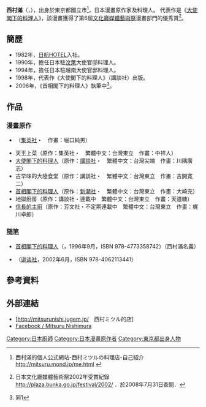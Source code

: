 {{Infobox 漫畫家
|姓名 = 西村滿
|圖像 = 
|本名 = 	西村 満
|日語原文 = 西村 ミツル
|出生日期 =  {{Birth date and age|1962|1|9|mf=y}}
|出生地點 = 
|逝世日期 = 
|逝世地點 = 
|國籍 = {{JPN}}
|職業 = {{tsl|ja|料理人}}、[[漫畫原作者|漫畫原作者]]、料理監修者
|活躍時期 = 1998年至今
|類型 = [[青年漫画|青年漫画]]
|代表作品 = {{ubl|《[[大使閣下的料理人|大使閣下的料理人]]》|《[[信長的主廚|信長的主廚]]》}}
|alma_mater = 
|獎項 = [[文化廳媒體藝術祭|文化廳媒體藝術祭]]漫畫部門優秀賞
|配偶 = 
|官方網站 = 
}}
{{Japanese|japanese=西村 ミツル|kana=にしむら みつる|romaji=Nishimura Mitsuru}}
'''西村滿'''（{{lang|ja|'''西村ミツル'''}}，{{bd|1962年|1月9日|catidx=Nishimura}}），出身於東京都國立市<ref>西村滿的個人公式網站-西村ミツルの料理店-自己紹介[http://mitsuru.mond.jp/me.html http://mitsuru.mond.jp/me.html] {{Wayback|url=http://mitsuru.mond.jp/me.html |date=20070826202013 }}</ref>，日本漫畫原作家及料理人。 
代表作是《[[大使閣下的料理人|大使閣下的料理人]]》，該漫畫獲得了第6屆[[文化廳媒體藝術祭|文化廳媒體藝術祭]]漫畫部門的優秀賞<ref>{{ja}}日本文化廳媒體藝術祭2002年受賞紀錄[http://plaza.bunka.go.jp/festival/2002/ http://plaza.bunka.go.jp/festival/2002/] {{Wayback|url=http://plaza.bunka.go.jp/festival/2002/ |date=20080611054806 }}．於2008年7月31日查閱．</ref>。

==簡歷==
*1982年，[[JAL_Hotels|日航HOTEL]]入社。 
*1990年，擔任日本駐[[汶萊|汶萊]]大使官邸料理人。 
*1994年，擔任日本駐越南大使官邸料理人。 
*1998年，代表作《大使閣下的料理人》（講談社）出版。
*2006年，《首相閣下的料理人》執筆中<ref>同1</ref>。

== 作品 ==
=== 漫畫原作 ===
*{{lang|ja|星に願いを}}（[[集英社|集英社]]・{{lang|ja|ビジネスジャンプ}}　作畫：堀口純男）
*天王上菜（原作：集英社・{{lang|ja|週刊ヤングジャンプ}}　繁體中文：台灣東立　作畫：中祥人）
*[[大使閣下的料理人|大使閣下的料理人]]（原作：[[講談社|講談社]]・{{lang|ja|モーニング}}　繁體中文：台灣尖端　作畫：川隅廣志） 
*古早味的大陸食堂（原作：講談社・{{lang|ja|イブニング}}　繁體中文：台灣東立　作畫：吉開寛二） 
*[[首相閣下的料理人|首相閣下的料理人]]（原作：[[新潮社|新潮社]]・{{lang|ja|週刊コミックバンチ}}　繁體中文：台灣東立　作畫：大崎充）
*地獄廚房（原作：講談社・{{lang|ja|月刊少年ライバル}}連載中　繁體中文：台灣東立　作畫：天道糖）
*[[信長的主廚|信長的主廚]]（原作：芳文社・{{lang|ja|週刊漫画TIMES}}不定期連載中　繁體中文：台灣東立　作畫：梶川卓郎）

=== [[随笔|随笔]] ===
* [[首相閣下的料理人|首相閣下的料理人]]（{{tsl|ja|近代文藝社}}，1996年9月，ISBN 978-4773358742）（西村滿名義）
* {{lang|ja|外交官の舌と胃袋 - 大使料理人がみた食欲・権力欲}}（[[讲谈社|讲谈社]]，2002年6月，ISBN 978-4062113441）

==參考資料==
{{Reflist}}

== 外部連結 ==
* [http://mitsurunishi.jugem.jp/　西村ミツル的店] {{Wayback|url=http://mitsurunishi.jugem.jp/ |date=20160929095305 }}
* [https://www.facebook.com/nishimura.mitsuru.3  Facebook / Mitsuru Nishimura]

{{DEFAULTSORT:Nishimura, Mitsuru}}
[[Category:日本廚師|Category:日本廚師]]
[[Category:日本漫畫原作者|Category:日本漫畫原作者]]
[[Category:東京都出身人物|Category:東京都出身人物]]